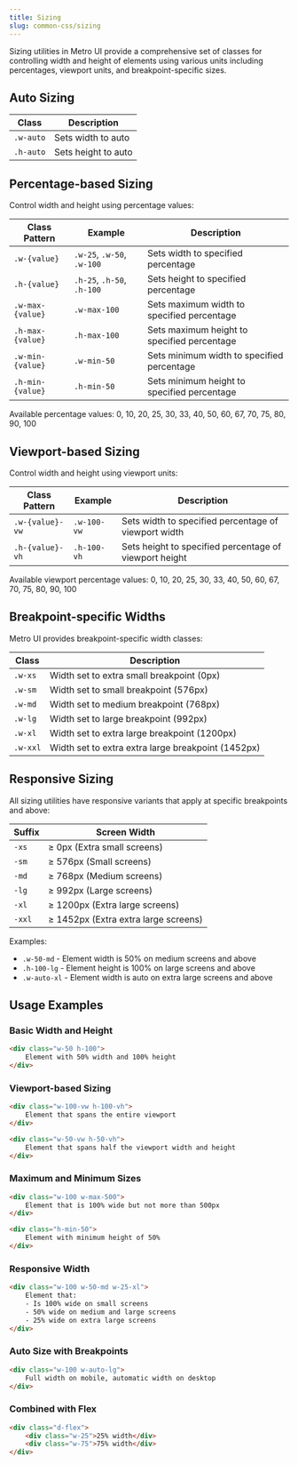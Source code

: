 ```yaml
---
title: Sizing
slug: common-css/sizing
---
```


Sizing utilities in Metro UI provide a comprehensive set of classes for controlling width and height of elements using various units including percentages, viewport units, and breakpoint-specific sizes.

## Auto Sizing

| Class | Description |
| --- | --- |
| `.w-auto` | Sets width to auto |
| `.h-auto` | Sets height to auto |

## Percentage-based Sizing

Control width and height using percentage values:

| Class Pattern | Example | Description |
| --- | --- | --- |
| `.w-{value}` | `.w-25`, `.w-50`, `.w-100` | Sets width to specified percentage |
| `.h-{value}` | `.h-25`, `.h-50`, `.h-100` | Sets height to specified percentage |
| `.w-max-{value}` | `.w-max-100` | Sets maximum width to specified percentage |
| `.h-max-{value}` | `.h-max-100` | Sets maximum height to specified percentage |
| `.w-min-{value}` | `.w-min-50` | Sets minimum width to specified percentage |
| `.h-min-{value}` | `.h-min-50` | Sets minimum height to specified percentage |

Available percentage values: 0, 10, 20, 25, 30, 33, 40, 50, 60, 67, 70, 75, 80, 90, 100

## Viewport-based Sizing

Control width and height using viewport units:

| Class Pattern | Example | Description |
| --- | --- | --- |
| `.w-{value}-vw` | `.w-100-vw` | Sets width to specified percentage of viewport width |
| `.h-{value}-vh` | `.h-100-vh` | Sets height to specified percentage of viewport height |

Available viewport percentage values: 0, 10, 20, 25, 30, 33, 40, 50, 60, 67, 70, 75, 80, 90, 100

## Breakpoint-specific Widths

Metro UI provides breakpoint-specific width classes:

| Class | Description |
| --- | --- |
| `.w-xs` | Width set to extra small breakpoint (0px) |
| `.w-sm` | Width set to small breakpoint (576px) |
| `.w-md` | Width set to medium breakpoint (768px) |
| `.w-lg` | Width set to large breakpoint (992px) |
| `.w-xl` | Width set to extra large breakpoint (1200px) |
| `.w-xxl` | Width set to extra extra large breakpoint (1452px) |

## Responsive Sizing

All sizing utilities have responsive variants that apply at specific breakpoints and above:

| Suffix | Screen Width |
| --- | --- |
| `-xs` | ≥ 0px (Extra small screens) |
| `-sm` | ≥ 576px (Small screens) |
| `-md` | ≥ 768px (Medium screens) |
| `-lg` | ≥ 992px (Large screens) |
| `-xl` | ≥ 1200px (Extra large screens) |
| `-xxl` | ≥ 1452px (Extra extra large screens) |

Examples:
- `.w-50-md` - Element width is 50% on medium screens and above
- `.h-100-lg` - Element height is 100% on large screens and above
- `.w-auto-xl` - Element width is auto on extra large screens and above

## Usage Examples

### Basic Width and Height

```html
<div class="w-50 h-100">
    Element with 50% width and 100% height
</div>
```

### Viewport-based Sizing

```html
<div class="w-100-vw h-100-vh">
    Element that spans the entire viewport
</div>

<div class="w-50-vw h-50-vh">
    Element that spans half the viewport width and height
</div>
```

### Maximum and Minimum Sizes

```html
<div class="w-100 w-max-500">
    Element that is 100% wide but not more than 500px
</div>

<div class="h-min-50">
    Element with minimum height of 50%
</div>
```

### Responsive Width

```html
<div class="w-100 w-50-md w-25-xl">
    Element that:
    - Is 100% wide on small screens
    - 50% wide on medium and large screens
    - 25% wide on extra large screens
</div>
```

### Auto Size with Breakpoints

```html
<div class="w-100 w-auto-lg">
    Full width on mobile, automatic width on desktop
</div>
```

### Combined with Flex

```html
<div class="d-flex">
    <div class="w-25">25% width</div>
    <div class="w-75">75% width</div>
</div>
```
